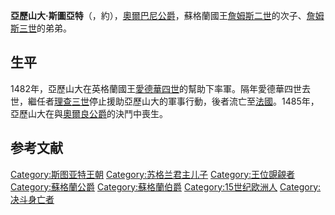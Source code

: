{{Multiple issues|
{{Expand language|1=en|time=2021-03-18T14:47:10+00:00}}
{{Refimprove|time=2021-03-18T14:47:10+00:00}}
}}
'''亞歷山大·斯圖亞特'''（{{lang-en|Alexander Stewart}}，約{{bd|1454年||1485年|8月7日}}），[[奧爾巴尼公爵|奧爾巴尼公爵]]，蘇格蘭國王[[詹姆斯二世_(苏格兰)|詹姆斯二世]]的次子、[[詹姆斯三世_(苏格兰)|詹姆斯三世]]的弟弟。

==生平==
1482年，亞歷山大在英格蘭國王[[愛德華四世|愛德華四世]]的幫助下率軍{{le|英蘇戰爭 (1482)|English invasion of Scotland (1482)|入侵蘇格蘭}}。隔年愛德華四世去世，繼任者[[理查三世_(英格兰)|理查三世]]停止援助亞歷山大的軍事行動，後者流亡至[[法蘭西王國|法國]]。1485年，亞歷山大在與[[路易十二|奧爾良公爵]]的決鬥中喪生{{sfn|Stevenson|2014|page=81}}。

==参考文献==
{{reflist}}

{{奧爾巴尼公爵}}
{{馬奇伯爵}}
{{Authority control}}

{{DEFAULTSORT:Albany, Alexander Stewart, Duke of}}
[[Category:斯图亚特王朝|Category:斯图亚特王朝]]
[[Category:苏格兰君主儿子|Category:苏格兰君主儿子]]
[[Category:王位覬覦者|Category:王位覬覦者]]
[[Category:蘇格蘭公爵|Category:蘇格蘭公爵]]
[[Category:蘇格蘭伯爵|Category:蘇格蘭伯爵]]
[[Category:15世纪欧洲人|Category:15世纪欧洲人]]
[[Category:决斗身亡者|Category:决斗身亡者]]